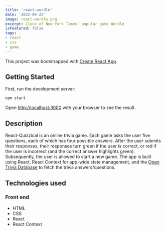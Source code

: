 ```yaml
---
title: 'react-wordle'
date: '2022-06-22'
image: react-wordle.png
excerpt: Clone of New York Times' popular game Wordle
isFeatured: false
tags:
- react
- css
- game
---
```


This project was bootstrapped with [Create React App](https://github.com/facebook/create-react-app).

## Getting Started

First, run the development server:

```bash
npm start
```

Open [http://localhost:3000](http://localhost:3000) with your browser to see the result.

## Description

React-Quizzical is an online trivia game. Each game asks the user five questions, each of which has four possible answers. After the user submits their responses, their responses turn green if the user is correct, or red if the user is incorrect (and the correct answer highlights green). Subsequently, the user is allowed to start a new game. The app is built using React, React Context for app-wide state management, and the [Open Trivia Database](https://opentdb.com/) to fetch the trivia answers/questions.

## Technologies used

### Front end
- HTML
- CSS
- React
- React Context